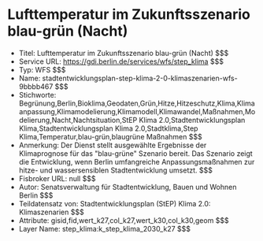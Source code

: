 # Lufttemperatur im Zukunftsszenario blau-grün (Nacht)
- Titel: Lufttemperatur im Zukunftsszenario blau-grün (Nacht) $$$
- Service URL: https://gdi.berlin.de/services/wfs/step_klima $$$
- Typ: WFS $$$
- Name: stadtentwicklungsplan-step-klima-2-0-klimaszenarien-wfs-9bbbb467 $$$
- Stichworte: Begrünung,Berlin,Bioklima,Geodaten,Grün,Hitze,Hitzeschutz,Klima,Klimaanpassung,Klimamodelierung,Klimamodell,Klimawandel,Maßnahmen,Modelierung,Nacht,Nachtsituation,StEP Klima 2.0,Stadtentwicklungsplan Klima,Stadtentwicklungsplan Klima 2.0,Stadtklima,Step Klima,Temperatur,blau-grün,blaugrüne Maßnahmen $$$
- Anmerkung: Der Dienst stellt ausgewählte Ergebnisse der Klimaprognose für das "blau-grüne" Szenario bereit. Das Szenario zeigt die Entwicklung, wenn Berlin umfangreiche Anpassungsmaßnahmen zur hitze- und wassersensiblen Stadtentwicklung umsetzt. $$$
- Fisbroker URL: null $$$
- Autor: Senatsverwaltung für Stadtentwicklung, Bauen und Wohnen Berlin $$$
- Teildatensatz von: Stadtentwicklungsplan (StEP) Klima 2.0: Klimaszenarien $$$
- Attribute: gisid,fid,wert_k27,col_k27,wert_k30,col_k30,geom $$$
- Layer Name: step_klima:k_step_klima_2030_k27 $$$
